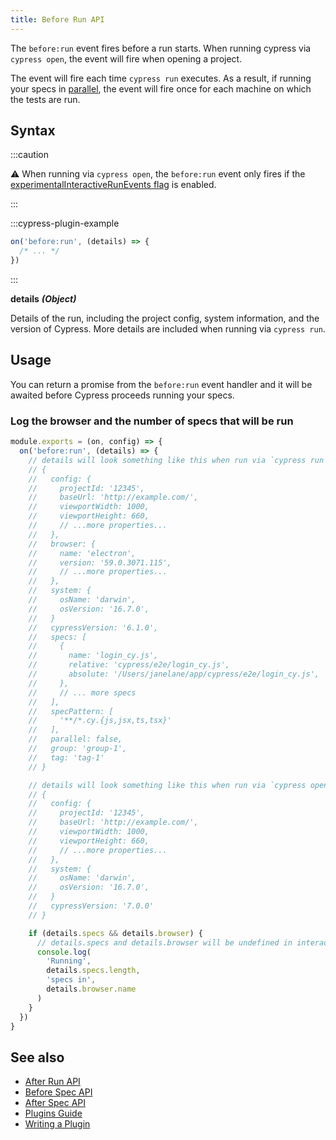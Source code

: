 ```yaml
---
title: Before Run API
---
```


The `before:run` event fires before a run starts. When running cypress via
`cypress open`, the event will fire when opening a project.

The event will fire each time `cypress run` executes. As a result, if running
your specs in [parallel](/guides/guides/parallelization), the event will fire
once for each machine on which the tests are run.

## Syntax

<WarningSetupNodeEvents />

:::caution

⚠️ When running via `cypress open`, the `before:run` event only fires if the
[experimentalInteractiveRunEvents flag](/guides/references/configuration#Experiments)
is enabled.

:::

:::cypress-plugin-example

```js
on('before:run', (details) => {
  /* ... */
})
```

:::

**<Icon name="angle-right"></Icon> details** **_(Object)_**

Details of the run, including the project config, system information, and the
version of Cypress. More details are included when running via `cypress run`.

## Usage

You can return a promise from the `before:run` event handler and it will be
awaited before Cypress proceeds running your specs.

### Log the browser and the number of specs that will be run

```javascript
module.exports = (on, config) => {
  on('before:run', (details) => {
    // details will look something like this when run via `cypress run`:
    // {
    //   config: {
    //     projectId: '12345',
    //     baseUrl: 'http://example.com/',
    //     viewportWidth: 1000,
    //     viewportHeight: 660,
    //     // ...more properties...
    //   },
    //   browser: {
    //     name: 'electron',
    //     version: '59.0.3071.115',
    //     // ...more properties...
    //   },
    //   system: {
    //     osName: 'darwin',
    //     osVersion: '16.7.0',
    //   }
    //   cypressVersion: '6.1.0',
    //   specs: [
    //     {
    //       name: 'login_cy.js',
    //       relative: 'cypress/e2e/login_cy.js',
    //       absolute: '/Users/janelane/app/cypress/e2e/login_cy.js',
    //     },
    //     // ... more specs
    //   ],
    //   specPattern: [
    //     '**/*.cy.{js,jsx,ts,tsx}'
    //   ],
    //   parallel: false,
    //   group: 'group-1',
    //   tag: 'tag-1'
    // }

    // details will look something like this when run via `cypress open`:
    // {
    //   config: {
    //     projectId: '12345',
    //     baseUrl: 'http://example.com/',
    //     viewportWidth: 1000,
    //     viewportHeight: 660,
    //     // ...more properties...
    //   },
    //   system: {
    //     osName: 'darwin',
    //     osVersion: '16.7.0',
    //   }
    //   cypressVersion: '7.0.0'
    // }

    if (details.specs && details.browser) {
      // details.specs and details.browser will be undefined in interactive mode
      console.log(
        'Running',
        details.specs.length,
        'specs in',
        details.browser.name
      )
    }
  })
}
```

## See also

- [After Run API](/api/plugins/after-run-api)
- [Before Spec API](/api/plugins/before-spec-api)
- [After Spec API](/api/plugins/after-spec-api)
- [Plugins Guide](/guides/tooling/plugins-guide)
- [Writing a Plugin](/api/plugins/writing-a-plugin)
